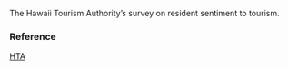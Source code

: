 The Hawaii Tourism Authority's survey on resident sentiment to tourism.

### Reference

[HTA](http://www.hawaiitourismauthority.org/research/reports/visitor-satisfaction/)